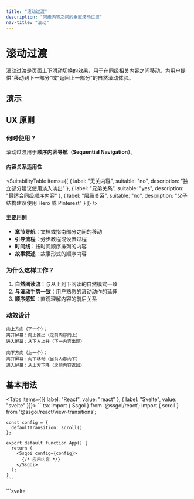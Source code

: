 ```yaml
---
title: "滚动过渡"
description: "同级内容之间的垂直滚动过渡"
nav-title: "滚动"
---
```


# 滚动过渡

滚动过渡是页面上下滑动切换的效果，用于在同级相关内容之间移动。为用户提供"移动到下一部分"或"返回上一部分"的自然滚动体验。

## 演示

<ViewTransitionDemo type="scroll" />

## UX 原则

### 何时使用？

滚动过渡用于**顺序内容导航（Sequential Navigation）**。

#### 内容关系适用性

<SuitabilityTable
  items={[
    {
      label: "无关内容",
      suitable: "no",
      description: "独立部分建议使用淡入淡出"
    },
    {
      label: "兄弟关系",
      suitable: "yes",
      description: "最适合同级顺序内容"
    },
    {
      label: "层级关系",
      suitable: "no",
      description: "父子结构建议使用 Hero 或 Pinterest"
    }
  ]}
/>

#### 主要用例

- **章节导航**：文档或指南部分之间的移动
- **引导流程**：分步教程或设置过程
- **时间线**：按时间顺序排列的内容
- **故事叙述**：故事形式的顺序内容

### 为什么这样工作？

1. **自然阅读流**：与从上到下阅读的自然模式一致
2. **与滚动手势一致**：用户熟悉的滚动动作的延伸
3. **顺序感知**：直观理解内容的前后关系

### 动效设计

```
向上方向（下一个）：
离开屏幕：向上推出（之前内容向上）
进入屏幕：从下方上升（下一内容出现）

向下方向（上一个）：
离开屏幕：向下移动（当前内容向下）
进入屏幕：从上方下降（之前内容返回）
```

## 基本用法

<Tabs items={[{ label: "React", value: "react" }, { label: "Svelte", value: "svelte" }]}>
  <TabPanel value="react">
    ```tsx
    import { Ssgoi } from '@ssgoi/react';
    import { scroll } from '@ssgoi/react/view-transitions';

    const config = {
      defaultTransition: scroll()
    };

    export default function App() {
      return (
        <Ssgoi config={config}>
          {/* 应用内容 */}
        </Ssgoi>
      );
    }
    ```
  </TabPanel>
  <TabPanel value="svelte">
    ```svelte
    <script>
      import { Ssgoi } from '@ssgoi/svelte';
      import { scroll } from '@ssgoi/svelte/view-transitions';

      const config = {
        defaultTransition: scroll()
      };
    </script>

    <Ssgoi {config}>
      <slot />
    </Ssgoi>
    ```
  </TabPanel>
</Tabs>

## 实践示例

### 1. 文档导航

章节或部分之间的移动：

<Tabs items={[{ label: "React", value: "react" }, { label: "Svelte", value: "svelte" }]}>
  <TabPanel value="react">
    ```tsx
    const config = {
      transitions: [
        {
          from: '/docs/intro',
          to: '/docs/getting-started',
          transition: scroll({ direction: 'up' }),
          symmetric: true  // 返回时自动向下
        },
        {
          from: '/docs/getting-started',
          to: '/docs/api',
          transition: scroll({ direction: 'up' }),
          symmetric: true
        }
      ]
    };
    ```
  </TabPanel>
  <TabPanel value="svelte">
    ```svelte
    <script>
      const config = {
        transitions: [
          {
            from: '/docs/intro',
            to: '/docs/getting-started',
            transition: scroll({ direction: 'up' }),
            symmetric: true  // 返回时自动向下
          },
          {
            from: '/docs/getting-started',
            to: '/docs/api',
            transition: scroll({ direction: 'up' }),
            symmetric: true
          }
        ]
      };
    </script>
    ```
  </TabPanel>
</Tabs>

### 2. 引导流程

分步教程：

<Tabs items={[{ label: "React", value: "react" }, { label: "Svelte", value: "svelte" }]}>
  <TabPanel value="react">
    ```tsx
    const config = {
      transitions: [
        {
          from: '/onboarding/step-*',
          to: '/onboarding/step-*',
          transition: scroll({ 
            direction: 'up',
            spring: { stiffness: 300, damping: 30 }
          })
        }
      ]
    };
    ```
  </TabPanel>
  <TabPanel value="svelte">
    ```svelte
    <script>
      const config = {
        transitions: [
          {
            from: '/onboarding/step-*',
            to: '/onboarding/step-*',
            transition: scroll({ 
              direction: 'up',
              spring: { stiffness: 300, damping: 30 }
            })
          }
        ]
      };
    </script>
    ```
  </TabPanel>
</Tabs>

### 3. 通过中间件动态方向

根据导航顺序自动决定方向：

<Tabs items={[{ label: "React", value: "react" }, { label: "Svelte", value: "svelte" }]}>
  <TabPanel value="react">
    ```tsx
    const createMiddleware = (routes) => {
      return (from, to) => {
        const fromIndex = routes.indexOf(from);
        const toIndex = routes.indexOf(to);
        
        if (fromIndex < toIndex) {
          return { from: "/nav/prev", to: "/nav/next" };
        } else {
          return { from: "/nav/next", to: "/nav/prev" };
        }
      };
    };

    const config = {
      transitions: [
        {
          from: "/nav/prev",
          to: "/nav/next",
          transition: scroll({ direction: "up" })
        },
        {
          from: "/nav/next",
          to: "/nav/prev",
          transition: scroll({ direction: "down" })
        }
      ],
      middleware: createMiddleware(routeOrder)
    };
    ```
  </TabPanel>
  <TabPanel value="svelte">
    ```svelte
    <script>
      const createMiddleware = (routes) => {
        return (from, to) => {
          const fromIndex = routes.indexOf(from);
          const toIndex = routes.indexOf(to);
          
          if (fromIndex < toIndex) {
            return { from: "/nav/prev", to: "/nav/next" };
          } else {
            return { from: "/nav/next", to: "/nav/prev" };
          }
        };
      };

      const config = {
        transitions: [
          {
            from: "/nav/prev",
            to: "/nav/next",
            transition: scroll({ direction: "up" })
          },
          {
            from: "/nav/next",
            to: "/nav/prev",
            transition: scroll({ direction: "down" })
          }
        ],
        middleware: createMiddleware(routeOrder)
      };
    </script>
    ```
  </TabPanel>
</Tabs>

## 性能优化

- 仅使用 `transform: translateY()` 利用 GPU 加速
- 无需布局重新计算即可保持流畅的 60fps
- 自动保留滚动位置，无需额外计算

## 无障碍性

- `prefers-reduced-motion` 设置时禁用过渡
- 完全支持键盘导航
- 屏幕阅读器正确传达层次结构

## 最佳实践

### ✅ 应该

- 用于文档或指南的顺序部分移动
- 应用于引导或教程步骤
- 用于基于时间线的内容
- 使用 symmetric 选项保持双向一致性
- 与移动设备的自然滚动手势连接

### ❌ 不应该

- 不要在无关部分之间移动时使用（使用淡入淡出）
- 不要用于层次结构导航（使用 Hero 或 Pinterest）
- 不要与左右滑动混合使用（保持一致性）